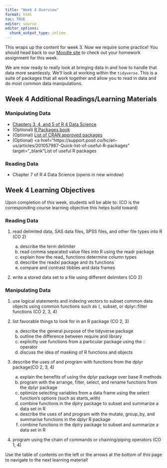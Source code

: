 ```yaml
---
title: "Week 4 Overview"
format: html
toc: TRUE
editor: source
editor_options: 
  chunk_output_type: inline
---
```


This wraps up the content for week 3. Now we require some practice! You should head back to our <a href = "https://wolfware.ncsu.edu/" target = "_blank">Moodle site</a> to check out your homework assignment for this week.

We are now ready to really look at bringing data in and how to handle that data more seamlessly. We'll look at working within the `tidyverse`. This is a suite of packages that all work together and allow you to read in data and do most common data manipulations.

## Week 4 Additional Readings/Learning Materials

### Manipulating Data

- <a href="https://r4ds.hadley.nz/data-transform" target="_blank">Chapters 3, 4, and 5 of R 4 Data Science</a>
- (Optional) <a href="https://r-pkgs.org/" target="_blank">R Packages book</a>
- (Optional) <a href="https://cran.r-project.org/web/packages/available_packages_by_name.html" target="_blank">List of CRAN approved packages</a>
- (Optional) <a href="https://support.posit.co/hc/en-us/articles/201057987-Quick-list-of-useful-R-packages" target="_blank"List of useful R packages</a>
  
### Reading Data

- Chapter 7 of R 4 Data Science (opens in new window)

## Week 4 Learning Objectives

Upon completion of this week, students will be able to: (CO is the corresponding course learning objective this helps build toward)

### Reading Data

1. read delimited data, SAS data files, SPSS files, and other file types into R (CO 2)

    a. describe the term delimiter
    b. read comma separated value files into R using the readr package
    c. explain how the read_ functions determine column types
    d. describe the readxl package and its functions
    e. compare and contrast tibbles and data frames

2. write a stored data set to a file using different delimiters (CO 2)

### Manipulating Data

1. use logical statements and indexing vectors to subset common data objects using common functions such as `[`, subset, or dplyr::filter functions (CO 2, 3, 4)
2. list favorable things to look for in an R package (CO 2, 3)

    a. describe the general purpose of the tidyverse package
    b. outline the difference between require and library
    c. explicitly use functions from a particular package using the :: operator
    d. discuss the idea of masking of R functions and objects

3. describe the uses of and program with functions from the dplyr package(CO 2, 3, 4)

    a. explain the benefits of using the dplyr package over base R methods
    b. program with the arrange, filter, select, and rename functions from the dplyr package
    c. optimize selecting variables from a data frame using the select function's options (such as starts_with)
    d. combine functions in the dplry package to subset and summarize a data set in R
    e. describe the uses of and program with the mutate, group_by, and summarise functions in the dplyr R package
    f. combine functions in the dplry package to subset and summarize a data set in R

4. program using the chain of commands or chaining/piping operators (CO 1, 4)

Use the table of contents on the left or the arrows at the bottom of this page to navigate to the next learning material!